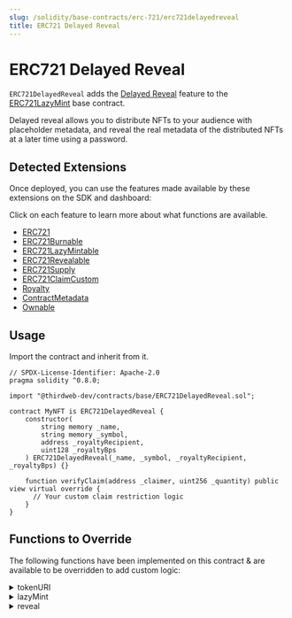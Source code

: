 ```yaml
---
slug: /solidity/base-contracts/erc-721/erc721delayedreveal
title: ERC721 Delayed Reveal
---
```



# ERC721 Delayed Reveal

`ERC721DelayedReveal` adds the [Delayed Reveal](/solidity/extensions/delayedreveal) feature to
the [ERC721LazyMint](/solidity/base-contracts/erc-721/erc721lazymint) base contract.

<div style={{ marginBottom: 24 }}>
  <ViewContractCodeButton
    link="https://github.com/thirdweb-dev/contracts/blob/main/contracts/base/ERC721DelayedReveal.sol"
    name="ERC721DelayedReveal"
  />
</div>

Delayed reveal allows you to distribute NFTs to your audience with placeholder metadata, and reveal the real metadata of the distributed NFTs at a later time using a password.

<div className="row" style={{ marginBottom: 24 }}>
  <div className="col col--12" style={{ marginTop: 8 }}>
    <QuickstartCard
      name="Learn more about delayed reveal"
      link="https://blog.thirdweb.com/delayed-reveal-nfts"
      image="/assets/icons/sdks.png"
    />
  </div>
</div>

## Detected Extensions

Once deployed, you can use the features made available by these extensions on the SDK and dashboard:

Click on each feature to learn more about what functions are available.

- [ERC721](/solidity/extensions/erc721)
- [ERC721Burnable](/solidity/extensions/erc721burnable)
- [ERC721LazyMintable](/solidity/extensions/interfcaes/erc721lazymintable)
- [ERC721Revealable](/solidity/extensions/delayedreveal)
- [ERC721Supply](/solidity/extensions/erc721supply)
- [ERC721ClaimCustom](/solidity/extensions/erc721claimcustom)
- [Royalty](/solidity/extensions/royalty)
- [ContractMetadata](/solidity/extensions/contractmetadata)
- [Ownable](/solidity/extensions/ownable)

## Usage

Import the contract and inherit from it.

```solidity
// SPDX-License-Identifier: Apache-2.0
pragma solidity ^0.8.0;

import "@thirdweb-dev/contracts/base/ERC721DelayedReveal.sol";

contract MyNFT is ERC721DelayedReveal {
    constructor(
        string memory _name,
        string memory _symbol,
        address _royaltyRecipient,
        uint128 _royaltyBps
    ) ERC721DelayedReveal(_name, _symbol, _royaltyRecipient, _royaltyBps) {}

    function verifyClaim(address _claimer, uint256 _quantity) public view virtual override {
      // Your custom claim restriction logic
    }
}
```

## Functions to Override

The following functions have been implemented on this contract & are available to be overridden to add custom logic:

<details>
<summary>tokenURI</summary>
<div>

```solidity
    /**
     *  @notice         Returns the metadata URI for an NFT.
     *  @dev            See `BatchMintMetadata` for handling of metadata in this contract.
     *
     *  @param _tokenId The tokenId of an NFT.
     */
    function tokenURI(uint256 _tokenId) public view override returns (string memory) {
        (uint256 batchId, ) = _getBatchId(_tokenId);
        string memory batchUri = _getBaseURI(_tokenId);

        if (isEncryptedBatch(batchId)) {
            return string(abi.encodePacked(batchUri, "0"));
        } else {
            return string(abi.encodePacked(batchUri, _tokenId.toString()));
        }
    }
```

</div>
</details>

<details>
<summary>lazyMint</summary>
<div>

```solidity
    /**
     *  @notice                  Lets an authorized address lazy mint a given amount of NFTs.
     *
     *  @param _amount           The number of NFTs to lazy mint.
     *  @param _baseURIForTokens The placeholder base URI for the 'n' number of NFTs being lazy minted, where the
     *                           metadata for each of those NFTs is `${baseURIForTokens}/${tokenId}`.
     *  @param _data             The encrypted base URI + provenance hash for the batch of NFTs being lazy minted.
     *  @return batchId          A unique integer identifier for the batch of NFTs lazy minted together.
     */
    function lazyMint(
        uint256 _amount,
        string calldata _baseURIForTokens,
        bytes calldata _data
    ) public override returns (uint256 batchId) {
        if (_data.length > 0) {
            (bytes memory encryptedURI, bytes32 provenanceHash) = abi.decode(_data, (bytes, bytes32));
            if (encryptedURI.length != 0 && provenanceHash != "") {
                _setEncryptedData(nextTokenIdToLazyMint + _amount, _data);
            }
        }

        return super.lazyMint(_amount, _baseURIForTokens, _data);
    }
```

</div>
</details>

<details>
<summary>reveal</summary>
<div>

```solidity
    /**
     *  @notice       Lets an authorized address reveal a batch of delayed reveal NFTs.
     *
     *  @param _index The ID for the batch of delayed-reveal NFTs to reveal.
     *  @param _key   The key with which the base URI for the relevant batch of NFTs was encrypted.
     */
    function reveal(uint256 _index, bytes calldata _key) external virtual override returns (string memory revealedURI) {
        require(_canReveal(), "Not authorized");

        uint256 batchId = getBatchIdAtIndex(_index);
        revealedURI = getRevealURI(batchId, _key);

        _setEncryptedData(batchId, "");
        _setBaseURI(batchId, revealedURI);

        emit TokenURIRevealed(_index, revealedURI);
    }
```

</div>
</details>
